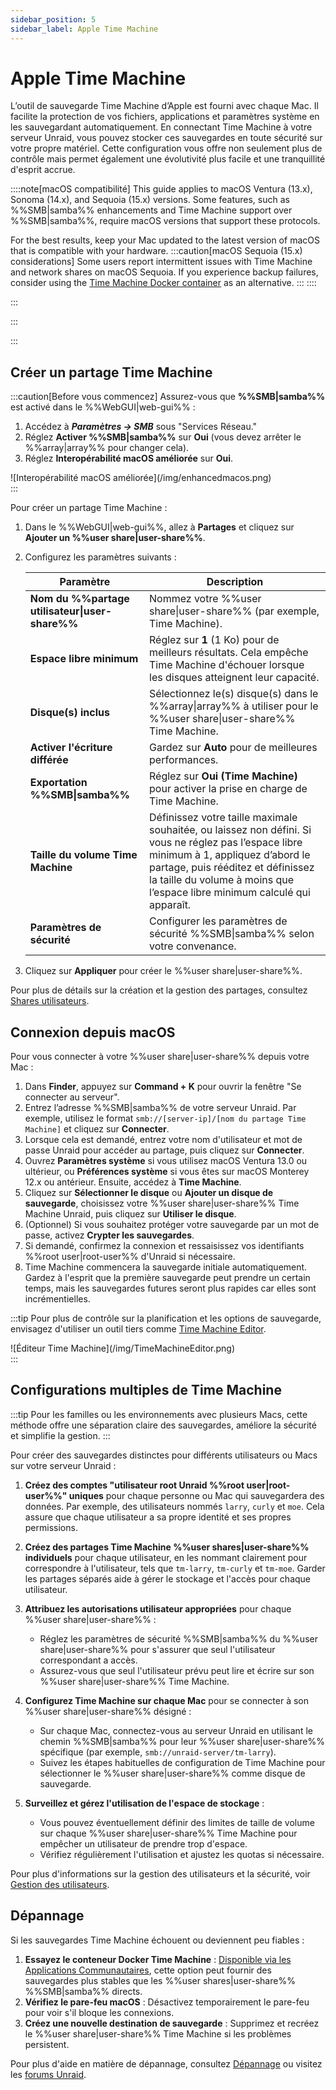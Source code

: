 ```yaml
---
sidebar_position: 5
sidebar_label: Apple Time Machine
---
```



# Apple Time Machine

L’outil de sauvegarde Time Machine d’Apple est fourni avec chaque Mac. Il facilite la protection de vos fichiers, applications et paramètres système en les sauvegardant automatiquement. En connectant Time Machine à votre serveur Unraid, vous pouvez stocker ces sauvegardes en toute sécurité sur votre propre matériel. Cette configuration vous offre non seulement plus de contrôle mais permet également une évolutivité plus facile et une tranquillité d'esprit accrue.

::::note[macOS compatibilité]
This guide applies to macOS Ventura (13.x), Sonoma (14.x), and Sequoia (15.x) versions. Some features, such as %%SMB|samba%% enhancements and Time Machine support over %%SMB|samba%%, require macOS versions that support these protocols.

For the best results, keep your Mac updated to the latest version of macOS that is compatible with your hardware.
:::caution[macOS Sequoia (15.x) considerations]
Some users report intermittent issues with Time Machine and network shares on macOS Sequoia. If you experience backup failures, consider using the [Time Machine Docker container](https://unraid.net/community/apps?q=time+machine#r) as an alternative.
:::
::::

:::

:::

:::

## Créer un partage Time Machine

:::caution[Before vous commencez]
Assurez-vous que **%%SMB|samba%%** est activé dans le %%WebGUI|web-gui%% :

1. Accédez à ***Paramètres → SMB*** sous "Services Réseau."
2. Réglez **Activer %%SMB|samba%%** sur **Oui** (vous devez arrêter le %%array|array%% pour changer cela).
3. Réglez **Interopérabilité macOS améliorée** sur **Oui**.

<div style={{ margin: 'auto', maxWidth: '600px', display: 'flex', flexDirection: 'column', alignItems: 'center' }}>
  ![Interopérabilité macOS améliorée](/img/enhancedmacos.png)
</div>
:::

Pour créer un partage Time Machine :

1. Dans le %%WebGUI|web-gui%%, allez à **Partages** et cliquez sur **Ajouter un %%user share|user-share%%**.

2. Configurez les paramètres suivants :

   | Paramètre                                      | Description                                                                                                                                                                                                                                                 |
   | ---------------------------------------------- | ----------------------------------------------------------------------------------------------------------------------------------------------------------------------------------------------------------------------------------------------------------- |
   | **Nom du %%partage utilisateur\|user-share%%** | Nommez votre %%user share\|user-share%% (par exemple, Time Machine).                                                                                                                                                                                        |
   | **Espace libre minimum**                       | Réglez sur **1** (1 Ko) pour de meilleurs résultats. Cela empêche Time Machine d'échouer lorsque les disques atteignent leur capacité.                                                                                                                      |
   | **Disque(s) inclus**                           | Sélectionnez le(s) disque(s) dans le %%array\|array%% à utiliser pour le %%user share\|user-share%% Time Machine.                                                                                                                                           |
   | **Activer l'écriture différée**                | Gardez sur **Auto** pour de meilleures performances.                                                                                                                                                                                                        |
   | **Exportation %%SMB\|samba%%**                 | Réglez sur **Oui (Time Machine)** pour activer la prise en charge de Time Machine.                                                                                                                                                                          |
   | **Taille du volume Time Machine**              | Définissez votre taille maximale souhaitée, ou laissez non défini. Si vous ne réglez pas l’espace libre minimum à 1, appliquez d’abord le partage, puis rééditez et définissez la taille du volume à moins que l’espace libre minimum calculé qui apparaît. |
   | **Paramètres de sécurité**                     | Configurer les paramètres de sécurité %%SMB\|samba%% selon votre convenance.                                                                                                                                                                                |

3. Cliquez sur **Appliquer** pour créer le %%user share|user-share%%.

Pour plus de détails sur la création et la gestion des partages, consultez [Shares utilisateurs](./shares.mdx).

## Connexion depuis macOS

Pour vous connecter à votre %%user share|user-share%% depuis votre Mac :

1. Dans **Finder**, appuyez sur **Command + K** pour ouvrir la fenêtre "Se connecter au serveur".
2. Entrez l’adresse %%SMB|samba%% de votre serveur Unraid. Par exemple, utilisez le format `smb://[server-ip]/[nom du partage Time Machine]` et cliquez sur **Connecter**.
3. Lorsque cela est demandé, entrez votre nom d'utilisateur et mot de passe Unraid pour accéder au partage, puis cliquez sur **Connecter**.
4. Ouvrez **Paramètres système** si vous utilisez macOS Ventura 13.0 ou ultérieur, ou **Préférences système** si vous êtes sur macOS Monterey 12.x ou antérieur. Ensuite, accédez à **Time Machine**.
5. Cliquez sur **Sélectionner le disque** ou **Ajouter un disque de sauvegarde**, choisissez votre %%user share|user-share%% Time Machine Unraid, puis cliquez sur **Utiliser le disque**.
6. (Optionnel) Si vous souhaitez protéger votre sauvegarde par un mot de passe, activez **Crypter les sauvegardes**.
7. Si demandé, confirmez la connexion et ressaisissez vos identifiants %%root user|root-user%% d'Unraid si nécessaire.
8. Time Machine commencera la sauvegarde initiale automatiquement. Gardez à l'esprit que la première sauvegarde peut prendre un certain temps, mais les sauvegardes futures seront plus rapides car elles sont incrémentielles.

:::tip
Pour plus de contrôle sur la planification et les options de sauvegarde, envisagez d'utiliser un outil tiers comme [Time Machine Editor](https://tclementdev.com/timemachineeditor/).

<div style={{ margin: 'auto', maxWidth: '600px', display: 'flex', flexDirection: 'column', alignItems: 'center' }}>
  ![Éditeur Time Machine](/img/TimeMachineEditor.png)
</div>
:::

## Configurations multiples de Time Machine

:::tip
Pour les familles ou les environnements avec plusieurs Macs, cette méthode offre une séparation claire des sauvegardes, améliore la sécurité et simplifie la gestion.
:::

Pour créer des sauvegardes distinctes pour différents utilisateurs ou Macs sur votre serveur Unraid :

1. **Créez des comptes "utilisateur root Unraid %%root user|root-user%%" uniques** pour chaque personne ou Mac qui sauvegardera des données. Par exemple, des utilisateurs nommés `larry`, `curly` et `moe`. Cela assure que chaque utilisateur a sa propre identité et ses propres permissions.

2. **Créez des partages Time Machine %%user shares|user-share%% individuels** pour chaque utilisateur, en les nommant clairement pour correspondre à l'utilisateur, tels que `tm-larry`, `tm-curly` et `tm-moe`. Garder les partages séparés aide à gérer le stockage et l'accès pour chaque utilisateur.

3. **Attribuez les autorisations utilisateur appropriées** pour chaque %%user share|user-share%% :
   - Réglez les paramètres de sécurité %%SMB|samba%% du %%user share|user-share%% pour s'assurer que seul l'utilisateur correspondant a accès.
   - Assurez-vous que seul l'utilisateur prévu peut lire et écrire sur son %%user share|user-share%% Time Machine.

4. **Configurez Time Machine sur chaque Mac** pour se connecter à son %%user share|user-share%% désigné :
   - Sur chaque Mac, connectez-vous au serveur Unraid en utilisant le chemin %%SMB|samba%% pour leur %%user share|user-share%% spécifique (par exemple, `smb://unraid-server/tm-larry`).
   - Suivez les étapes habituelles de configuration de Time Machine pour sélectionner le %%user share|user-share%% comme disque de sauvegarde.

5. **Surveillez et gérez l'utilisation de l'espace de stockage** :
   - Vous pouvez éventuellement définir des limites de taille de volume sur chaque %%user share|user-share%% Time Machine pour empêcher un utilisateur de prendre trop d'espace.
   - Vérifiez régulièrement l'utilisation et ajustez les quotas si nécessaire.

Pour plus d'informations sur la gestion des utilisateurs et la sécurité, voir [Gestion des utilisateurs](../../system-administration/secure-your-server/user-management.mdx).

## Dépannage

Si les sauvegardes Time Machine échouent ou deviennent peu fiables :

1. **Essayez le conteneur Docker Time Machine** : [Disponible via les Applications Communautaires](https://unraid.net/community/apps?q=time+machine#r), cette option peut fournir des sauvegardes plus stables que les %%user shares|user-share%% %%SMB|samba%% directs.
2. **Vérifiez le pare-feu macOS** : Désactivez temporairement le pare-feu pour voir s'il bloque les connexions.
3. **Créez une nouvelle destination de sauvegarde** : Supprimez et recréez le %%user share|user-share%% Time Machine si les problèmes persistent.

Pour plus d'aide en matière de dépannage, consultez [Dépannage](../../troubleshooting/troubleshooting.mdx) ou visitez les [forums Unraid](https://forums.unraid.net/).
